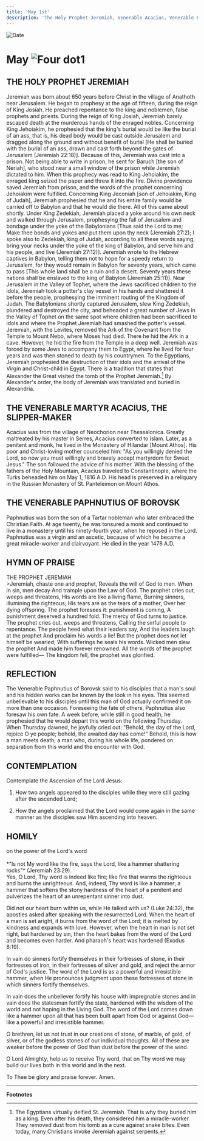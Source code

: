 ```yaml
---
title: 'May 1st'
description: 'The Holy Prophet Jeremiah, Venerable Acacius, Venerable Paphnutius of Borovsk'
---
```


<RunningHead />
<Image src="/title-imprint.png" height={68} width={50} alt="Date" className="title-imprint"/>

# <div id="date">May <Image className="four-dot" src="/four-dot.png" height={15} width={15} alt="Four dot" />1</div>

## THE HOLY PROPHET JEREMIAH

Jeremiah was born about 650 years before Christ in the village of Anathoth near Jerusalem. He began to prophesy at the age of fifteen, during the reign of King Josiah. He preached repentance to the king and noblemen, false prophets and priests. During the reign of King Josiah, Jeremiah barely escaped death at the murderous hands of the enraged nobles. Concerning King Jehoiakim, he prophesied that the king's burial would be like the burial of an ass, that is, his dead body would be cast outside Jerusalem and dragged along the ground and without benefit of burial [He shall be buried with the burial of an ass, drawn and cast forth beyond the gates of Jerusalem (Jeremiah 22:18)]. Because of this, Jeremiah was cast into a prison. Not being able to write in prison, he sent for Baruch [the son of Neriah], who stood near a small window of the prison while Jeremiah dictated to him. When this prophecy was read to King Jehoiakim, the enraged king seized the paper and threw it into the fire. Divine providence saved Jeremiah from prison, and the words of the prophet concerning Jehoiakim were fulfilled. Concerning King Jeconiah [son of Jehoiakim, King of Judah], Jeremiah prophesied that he and his entire family would be carried off to Babylon and that he would die there. All of this came about shortly. Under King Zedekiah, Jeremiah placed a yoke around his own neck and walked through Jerusalem, prophesying the fall of Jerusalem and bondage under the yoke of the Babylonians [Thus said the Lord to me; Make thee bonds and yokes and put them upon thy neck (Jeremiah 27:2); I spoke also to Zedekiah, king of Judah, according to all these words saying, bring your necks under the yoke of the king of Babylon, and serve him and his people, and live (Jeremiah 27:12)]. Jeremiah wrote to the Hebrew captives in Babylon, telling them not to hope for a speedy return to Jerusalem, for they would remain in Babylon for seventy years, which came to pass [This whole land shall be a ruin and a desert. Seventy years these nations shall be enslaved to the king of Babylon (Jeremiah 25:11)]. Near Jerusalem in the Valley of Tophet, where the Jews sacrificed children to the idols, Jeremiah took a potter's clay vessel in his hands and shattered it before the people, prophesying the imminent routing of the Kingdom of Judah. The Babylonians shortly captured Jerusalem, slew King Zedekiah, plundered and destroyed the city, and beheaded a great number of Jews in the Valley of Tophet on the same spot where children had been sacrificed to idols and where the Prophet Jeremiah had smashed the potter's vessel. Jeremiah, with the Levites, removed the Ark of the Covenant from the Temple to Mount Nebo, where Moses had died. There he hid the Ark in a cave. However, he hid the fire from the Temple in a deep well. Jeremiah was forced by some Jews to accompany them to Egypt, where he lived for four years and was then stoned to death by his countrymen. To the Egyptians, Jeremiah prophesied the destruction of their idols and the arrival of the Virgin and Christ-child in Egypt. There is a tradition that states that Alexander the Great visited the tomb of the Prophet Jeremiah.[^1] By Alexander's order, the body of Jeremiah was translated and buried in Alexandria.

## THE VENERABLE MARTYR ACACIUS, THE SLIPPER-MAKER

Acacius was from the village of Neochorion near Thessalonica. Greatly maltreated by his master in Serres, Acacius converted to Islam. Later, as a penitent and monk, he lived in the Monastery of Hilandar [Mount Athos]. His poor and Christ-loving mother counseled him: "As you willingly denied the Lord, so now you must willingly and bravely accept martyrdom for Sweet Jesus." The son followed the advice of his mother. With the blessing of the fathers of the Holy Mountain, Acacius traveled to Constantinople, where the Turks beheaded him on May 1, 1816 A.D. His head is preserved in a reliquary in the Russian Monastery of St. Panteleimon on Mount Athos.

## THE VENERABLE PAPHNUTIUS OF BOROVSK

Paphnutius was born the son of a Tartar nobleman who later embraced the Christian Faith. At age twenty, he was tonsured a monk and continued to live in a monastery until his ninety-fourth year, when he reposed in the Lord. Paphnutius was a virgin and an ascetic, because of which he became a great miracle-worker and clairvoyant. He died in the year 1478 A.D.


## HYMN OF PRAISE
<div style={{textAlign:'center', color:'crimson', fontWeight:'bold'}}>
THE PROPHET JEREMIAH
</div>
>Jeremiah, chaste one and prophet,  
Reveals the will of God to men.  
When in sin, men decay  
And trample upon the Law of God.  
The prophet cries out, weeps and threatens,  
His words are like a living flame,  
Burning sinners, illumining the righteous;  
His tears are as the tears of a mother,  
Over her dying offspring.  
The prophet foresees it: punishment is coming,  
A punishment deserved a hundred fold.  
The mercy of God turns to justice.  
The prophet cries out, weeps and threatens,  
Calling the sinful people to repentance.  
The people heed what their leaders say,  
And the leaders laugh at the prophet  
And proclaim his words a lie!  
But the prophet does not let himself be wearied;  
With sufferings he seals his words.  
Wicked men slew the prophet  
And made him forever renowned.  
All the words of the prophet were fulfilled—  
The kingdom fell, the prophet was glorified.  


## REFLECTION

The Venerable Paphnutius of Borovsk said to his disciples that a man's soul and his hidden works can be known by the look in his eyes. This seemed unbelievable to his disciples until this man of God actually confirmed it on more than one occasion. Foreseeing the fate of others, Paphnutius also foresaw his own fate. A week before, while still in good health, he prophesied that he would depart this world on the following Thursday. When Thursday dawned, he joyfully cried out: "Behold, the day of the Lord, rejoice O ye people; behold, the awaited day has come!" Behold, this is how a man meets death; a man who, during his whole life, pondered on separation from this world and the encounter with God.


## CONTEMPLATION

Contemplate the Ascension of the Lord Jesus:

1. How two angels appeared to the disciples while they were still gazing after the ascended Lord;

2. How the angels proclaimed that the Lord would come again in the same manner as the disciples saw Him ascending into heaven.


## HOMILY
<div style={{textAlign:'center', color:'crimson', fontWeight:'bold'}}>
on the power of the Lord's word
</div>
<br />
<div style={{textAlign:'right'}}>
*"Is not My word like the fire, says the Lord, like a hammer shattering rocks"* (Jeremiah 23:29).
</div>
Yes, O Lord, Thy word is indeed like fire; like fire that warms the righteous and burns the unrighteous. And, indeed, Thy word is like a hammer; a hammer that softens the stony hardness of the heart of a penitent and pulverizes the heart of an unrepentant sinner into dust.

Did not our heart burn within us, while He talked with us? (Luke 24:32), the apostles asked after speaking with the resurrected Lord. When the heart of a man is set aright, it burns from the word of the Lord; it is melted by kindness and expands with love. However, when the heart in man is not set right, but hardened by sin, then the heart bakes from the word of the Lord and becomes even harder. And pharaoh's heart was hardened (Exodus 8:19).

In vain do sinners fortify themselves in their fortresses of stone, in their fortresses of iron, in their fortresses of silver and gold, and reject the armor of God's justice. The word of the Lord is as a powerful and irresistible hammer, when He pronounces judgment upon these fortresses of stone in which sinners fortify themselves.

In vain does the unbeliever fortify his house with impregnable stones and in vain does the statesman fortify the state, hardened with the wisdom of the world and not hoping in the Living God. The word of the Lord comes down like a hammer upon all that has been built apart from God or against God—like a powerful and irresistible hammer.

O brethren, let us not trust in our creations of stone, of marble, of gold, of silver, or of the godless stones of our individual thoughts. All of these are weaker before the power of God than dust before the power of the wind.

O Lord Almighty, help us to receive Thy word, that on Thy word we may build our lives both in this world and in the next.

To Thee be glory and praise forever. Amen.

---
**Footnotes**

[^1]: The Egyptians virtually deified St. Jeremiah.  That is why they buried him as a king.  Even after his death, they considered him a miracle-worker.  They removed dust from his tomb as a cure against snake bites.  Even today, many Christians invoke Jeremiah against serpents.